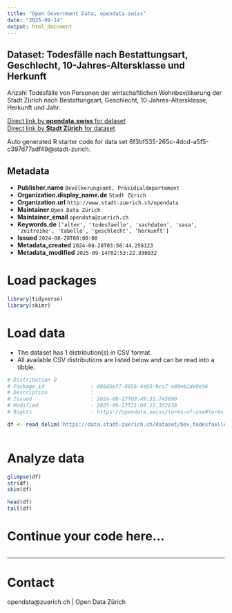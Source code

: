 ```yaml
---
title: "Open Government Data, opendata.swiss"
date: "2025-09-14"
output: html_document
---
```


## Dataset: Todesfälle nach Bestattungsart, Geschlecht, 10-Jahres-Altersklasse und Herkunft


Anzahl Todesfälle von Personen der wirtschaftlichen Wohnbevölkerung der Stadt Zürich nach Bestattungsart, Geschlecht, 10-Jahres-Altersklasse, Herkunft und Jahr.


[Direct link by **opendata.swiss** for dataset](https://opendata.swiss/de/dataset/todesfalle-nach-bestattungsart-geschlecht-10-jahres-altersklasse-und-herkunft)<br>
[Direct link by **Stadt Zürich** for dataset](https://data.stadt-zuerich.ch/dataset/bev_todesfaelle_jahr_bestattungsart_herkunft_geschlecht_ag_od4204)

Auto generated R starter code for data set 6f3bf535-265c-4dcd-a5f5-c397d77adf49@stadt-zurich.

## Metadata

- **Publisher.name** `Bevölkerungsamt, Präsidialdepartement`
- **Organization.display_name.de** `Stadt Zürich`
- **Organization.url** `http://www.stadt-zuerich.ch/opendata`
- **Maintainer** `Open Data Zürich`
- **Maintainer_email** `opendata@zuerich.ch`
- **Keywords.de** `['alter', 'todesfaelle', 'sachdaten', 'sasa', 'zeitreihe', 'tabelle', 'geschlecht', 'herkunft']`
- **Issued** `2024-08-28T00:00:00`
- **Metadata_created** `2024-08-28T03:50:44.258123`
- **Metadata_modified** `2025-09-14T02:53:22.930832`


# Load packages

```r

library(tidyverse)
library(skimr)

```

# Load data

-   The dataset has 1 distribution(s) in CSV format.
-   All available CSV distributions are listed below and can be read into a tibble.

```r

# Distribution 0
# Package_id               : d86d5ef7-8656-4a93-bcc7-e80eb2de0e56
# Description              : 
# Issued                   : 2024-08-27T09:49:31.743690
# Modified                 : 2025-09-13T21:08:21.352638
# Rights                   : https://opendata.swiss/terms-of-use#terms_open

df <- read_delim('https://data.stadt-zuerich.ch/dataset/bev_todesfaelle_jahr_bestattungsart_herkunft_geschlecht_ag_od4204/download/BEV420OD4204.csv')



```

# Analyze data

```r

glimpse(df)
str(df)
skim(df)

head(df)
tail(df)

```

# Continue your code here...

```r

```

------------------------------------------------------------------------

# Contact

opendata@zuerich.ch | Open Data Zürich

